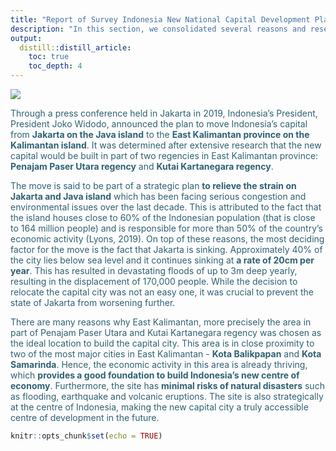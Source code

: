 ```yaml
---
title: "Report of Survey Indonesia New National Capital Development Plan"
description: "In this section, we consolidated several reasons and researches on why there is a need for the new capital city to be rebuilt."
output: 
  distill::distill_article:
    toc: true
    toc_depth: 4
---
```


![](Jakarta.jpg)

<span style=color:#2E6173;font-size:1em;">Through a press conference held in Jakarta in 2019, Indonesia’s President, President Joko Widodo, announced the plan to move Indonesia’s capital from **Jakarta on the Java island** to the **East Kalimantan province on the Kalimantan island**. It was determined after extensive research that the new capital would be built in part of two regencies in East Kalimantan province: **Penajam Paser Utara regency** and **Kutai Kartanegara regency**. 

<span style=color:#2E6173;font-size:1em;">The move is said to be part of a strategic plan **to relieve the strain on Jakarta and Java island** which has been facing serious congestion and environmental issues over the last decade. This is attributed to the fact that the island houses close to 60% of the Indonesian population (that is close to 164 million people) and is responsible for more than 50% of the country’s economic activity (Lyons, 2019). On top of these reasons, the most deciding factor for the move is the fact that Jakarta is sinking. 
Approximately 40% of the city lies below sea level and it continues sinking at **a rate of 20cm per year**. This has resulted in devastating floods of up to 3m deep yearly, resulting in the displacement of 170,000 people. While the decision to relocate the capital city was not an easy one, it was crucial to prevent the state of Jakarta from worsening further. 

<span style=color:#2E6173;font-size:1em;">There are many reasons why East Kalimantan, more precisely the area in part of Penajam Paser Utara and Kutai Kartanegara regency was chosen as the ideal location to build the capital city. This area is in close proximity to two of the most major cities in East Kalimantan - **Kota Balikpapan** and **Kota Samarinda**. Hence, the economic activity in this area is already thriving, which **provides a good foundation to build Indonesia’s new centre of economy**. Furthermore, the site has **minimal risks of natural disasters** such as flooding, earthquake and volcanic eruptions. The site is also strategically at the centre of Indonesia, making the new capital city a truly accessible centre of development in the future.


```r
knitr::opts_chunk$set(echo = TRUE)
```

